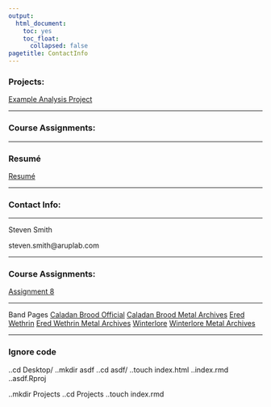 ```yaml
---
output:
  html_document:
    toc: yes
    toc_float:
      collapsed: false
pagetitle: ContactInfo
---
```


### Projects:

[Example Analysis Project](https://svensmith412.github.io/)


___


### Course Assignments:

___

### Resumé

[Resumé](https://github.com/SvenSmith412/SvenSmith412.github.io/blob/master/Steven_Resum%C3%A9_2021.docx)

___

### Contact Info:

___

Steven Smith

steven.smith@aruplab.com


___

### Course Assignments:

[Assignment 8](https://raw.githubusercontent.com/SvenSmith412/Data_Course_SMITH/main/Assignments/Assignment_8/Assignment_8.html)

___

Band Pages
[Caladan Brood Official](https://caladanbrood.bandcamp.com/album/echoes-of-battle)
[Caladan Brood Metal Archives](https://www.metal-archives.com/bands/Caladan_Brood/3540359903)
[Ered Wethrin](https://eredwethrin.bandcamp.com/)
[Ered Wethrin Metal Archives](https://www.metal-archives.com/bands/Ered_Wethrin/3540372957)
[Winterlore](https://winterlore.bandcamp.com/)
[Winterlore Metal Archives](https://www.metal-archives.com/bands/Winterlore/58061)

___

### Ignore code

..cd Desktop/
..mkdir asdf
..cd asdf/
..touch index.html  ..index.rmd ..asdf.Rproj

..mkdir Projects
..cd Projects
..touch index.rmd

